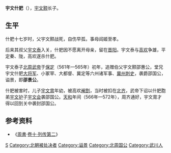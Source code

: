 '''宇文什肥'''（{{bd|508年||534年|catIdx=Y}}），[[宇文颢|宇文颢]]长子。

==生平==
什肥十七岁时，父宇文颢战死，自伤早孤，事母阎姬至孝。

后来其叔父[[宇文泰|宇文泰]]入关，什肥因不愿离开母亲，留在[[晋阳|晋阳]]。宇文泰与[[高欢|高欢]]争雄，平定秦、陇，高欢遂杀什肥。

宇文泰子[[北周武帝|北周武帝]]于[[保定_(北周)|保定]]（561年—565年）初年，追赠伯父宇文颢邵惠公，堂兄宇文什肥[[大将军_(中国)|大将军]]、小冢宰、大都督、冀定等六州诸军事、[[冀州|冀州]][[刺史|刺史]]，袭爵邵国公，谥景，即'''邵景公'''。

什肥被害时，儿子[[宇文胄|宇文胄]]年幼，被高欢[[阉割|阉割]]，当时被扣在[[北齐|北齐]]，武帝下诏以什肥胞弟[[宇文护|宇文护]]子[[宇文会|宇文会]]袭邵国公。[[天和_(北周)|天和]]年间（566年—572年），周齐通好，宇文胄才得以回到关中袭封邵国公。

==参考资料==
*《[[周書|周書]]·[[s:周書/卷10#邵惠公|卷十·列传第二]]》

{{DEFAULTSORT:Y}}
[[Category:宇文姓|S]]
[[Category:北朝被处决者|Category:北朝被处决者]]
[[Category:谥景|Category:谥景]]
[[Category:北周国公|Category:北周国公]]
[[Category:武川人|Category:武川人]]